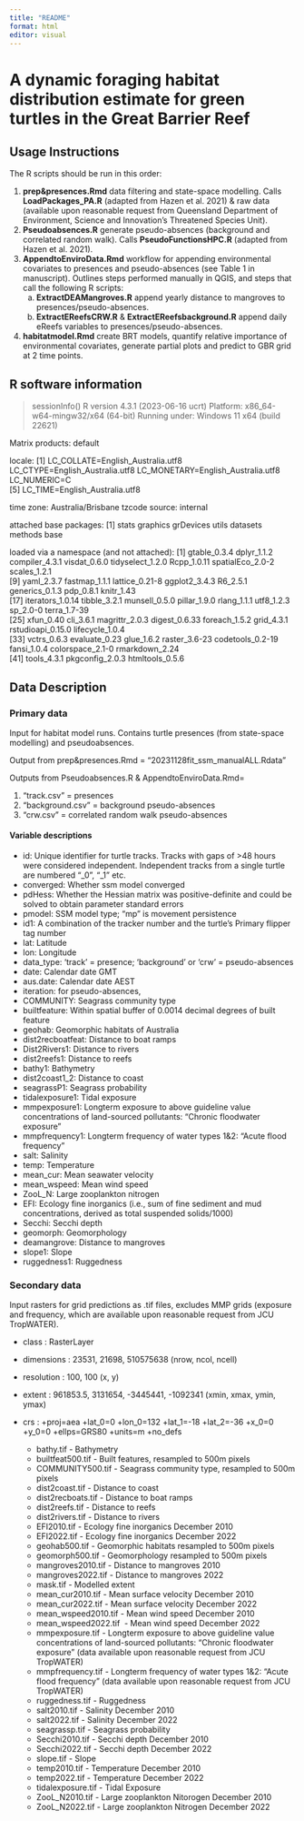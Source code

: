 ---
title: "README"
format: html
editor: visual
---

# A dynamic foraging habitat distribution estimate for green turtles in the Great Barrier Reef

## Usage Instructions

The R scripts should be run in this order:

1.  **prep&presences.Rmd** data filtering and state-space modelling. Calls **LoadPackages_PA.R** (adapted from Hazen et al. 2021) & raw data (available upon reasonable request from Queensland Department of Environment, Science and Innovation's Threatened Species Unit).
2.  **Pseudoabsences.R** generate pseudo-absences (background and correlated random walk). Calls **PseudoFunctionsHPC.R** (adapted from Hazen et al. 2021).
3.  **AppendtoEnviroData.Rmd** workflow for appending environmental covariates to presences and pseudo-absences (see Table 1 in manuscript). Outlines steps performed manually in QGIS, and steps that call the following R scripts:
    a)  **ExtractDEAMangroves.R** append yearly distance to mangroves to presences/pseudo-absences.
    b)  **ExtractEReefsCRW.R** & **ExtractEReefsbackground.R** append daily eReefs variables to presences/pseudo-absences.
4.  **habitatmodel.Rmd** create BRT models, quantify relative importance of environmental covariates, generate partial plots and predict to GBR grid at 2 time points.

## R software information

> sessionInfo() R version 4.3.1 (2023-06-16 ucrt) Platform: x86_64-w64-mingw32/x64 (64-bit) Running under: Windows 11 x64 (build 22621)

Matrix products: default

locale: \[1\] LC_COLLATE=English_Australia.utf8 LC_CTYPE=English_Australia.utf8 LC_MONETARY=English_Australia.utf8 LC_NUMERIC=C\
\[5\] LC_TIME=English_Australia.utf8

time zone: Australia/Brisbane tzcode source: internal

attached base packages: \[1\] stats graphics grDevices utils datasets methods base

loaded via a namespace (and not attached): \[1\] gtable_0.3.4 dplyr_1.1.2 compiler_4.3.1 visdat_0.6.0 tidyselect_1.2.0 Rcpp_1.0.11 spatialEco_2.0-2 scales_1.2.1\
\[9\] yaml_2.3.7 fastmap_1.1.1 lattice_0.21-8 ggplot2_3.4.3 R6_2.5.1 generics_0.1.3 pdp_0.8.1 knitr_1.43\
\[17\] iterators_1.0.14 tibble_3.2.1 munsell_0.5.0 pillar_1.9.0 rlang_1.1.1 utf8_1.2.3 sp_2.0-0 terra_1.7-39\
\[25\] xfun_0.40 cli_3.6.1 magrittr_2.0.3 digest_0.6.33 foreach_1.5.2 grid_4.3.1 rstudioapi_0.15.0 lifecycle_1.0.4\
\[33\] vctrs_0.6.3 evaluate_0.23 glue_1.6.2 raster_3.6-23 codetools_0.2-19 fansi_1.0.4 colorspace_2.1-0 rmarkdown_2.24\
\[41\] tools_4.3.1 pkgconfig_2.0.3 htmltools_0.5.6

## Data Description

### Primary data

Input for habitat model runs. Contains turtle presences (from state-space modelling) and pseudoabsences.

Output from prep&presences.Rmd = "20231128fit_ssm_manualALL.Rdata"

Outputs from Pseudoabsences.R & AppendtoEnviroData.Rmd=

1.  "track.csv" = presences
2.  "background.csv" = background pseudo-absences
3.  "crw.csv" = correlated random walk pseudo-absences

#### Variable descriptions

-   id: Unique identifier for turtle tracks. Tracks with gaps of \>48 hours were considered independent. Independent tracks from a single turtle are numbered "\_0", "\_1" etc.
-   converged: Whether ssm model converged
-   pdHess: Whether the Hessian matrix was positive-definite and could be solved to obtain parameter standard errors
-   pmodel: SSM model type; "mp" is movement persistence
-   id1: A combination of the tracker number and the turtle's Primary flipper tag number
-   lat: Latitude
-   lon: Longitude
-   data_type: 'track' = presence; 'background' or 'crw' = pseudo-absences
-   date: Calendar date GMT
-   aus.date: Calendar date AEST
-   iteration: for pseudo-absences,
-   COMMUNITY: Seagrass community type
-   builtfeature: Within spatial buffer of 0.0014 decimal degrees of built feature
-   geohab: Geomorphic habitats of Australia
-   dist2recboatfeat: Distance to boat ramps
-   Dist2Rivers1: Distance to rivers
-   dist2reefs1: Distance to reefs
-   bathy1: Bathymetry
-   dist2coast1_2: Distance to coast
-   seagrassP1: Seagrass probability
-   tidalexposure1: Tidal exposure
-   mmpexposure1: Longterm exposure to above guideline value concentrations of land-sourced pollutants: "Chronic floodwater exposure"
-   mmpfrequency1: Longterm frequency of water types 1&2: "Acute flood frequency"
-   salt: Salinity
-   temp: Temperature
-   mean_cur: Mean seawater velocity
-   mean_wspeed: Mean wind speed
-   ZooL_N: Large zooplankton nitrogen
-   EFI: Ecology fine inorganics (i.e., sum of fine sediment and mud concentrations, derived as total suspended solids/1000)
-   Secchi: Secchi depth
-   geomorph: Geomorphology
-   deamangrove: Distance to mangroves
-   slope1: Slope
-   ruggedness1: Ruggedness

### Secondary data

Input rasters for grid predictions as .tif files, excludes MMP grids (exposure and frequency, which are available upon reasonable request from JCU TropWATER).

-   class : RasterLayer

-   dimensions : 23531, 21698, 510575638 (nrow, ncol, ncell)

-   resolution : 100, 100 (x, y)

-   extent : 961853.5, 3131654, -3445441, -1092341 (xmin, xmax, ymin, ymax)

-   crs : +proj=aea +lat_0=0 +lon_0=132 +lat_1=-18 +lat_2=-36 +x_0=0 +y_0=0 +ellps=GRS80 +units=m +no_defs

    -   bathy.tif - Bathymetry
    -   builtfeat500.tif - Built features, resampled to 500m pixels
    -   COMMUNITY500.tif - Seagrass community type, resampled to 500m pixels
    -   dist2coast.tif - Distance to coast
    -   dist2recboats.tif - Distance to boat ramps
    -   dist2reefs.tif - Distance to reefs
    -   dist2rivers.tif - Distance to rivers
    -   EFI2010.tif - Ecology fine inorganics December 2010
    -   EFI2022.tif - Ecology fine inorganics December 2022
    -   geohab500.tif - Geomorphic habitats resampled to 500m pixels
    -   geomorph500.tif - Geomorphology resampled to 500m pixels
    -   mangroves2010.tif - Distance to mangroves 2010
    -   mangroves2022.tif - Distance to mangroves 2022
    -   mask.tif - Modelled extent
    -   mean_cur2010.tif - Mean surface velocity December 2010
    -   mean_cur2022.tif - Mean surface velocity December 2022
    -   mean_wspeed2010.tif - Mean wind speed December 2010
    -   mean_wspeed2022.tif  - Mean wind speed December 2022
    -   mmpexposure.tif - Longterm exposure to above guideline value concentrations of land-sourced pollutants: "Chronic floodwater exposure" (data available upon reasonable request from JCU TropWATER)
    -   mmpfrequency.tif - Longterm frequency of water types 1&2: "Acute flood frequency" (data available upon reasonable request from JCU TropWATER)
    -   ruggedness.tif - Ruggedness
    -   salt2010.tif - Salinity December 2010
    -   salt2022.tif - Salinity December 2022
    -   seagrassp.tif - Seagrass probability
    -   Secchi2010.tif - Secchi depth December 2010
    -   Secchi2022.tif - Secchi depth December 2022
    -   slope.tif - Slope
    -   temp2010.tif - Temperature December 2010
    -   temp2022.tif - Temperature December 2022
    -   tidalexposure.tif - Tidal Exposure
    -   ZooL_N2010.tif - Large zooplankton Nitorogen December 2010
    -   ZooL_N2022.tif - Large zooplankton Nitrogen December 2022
